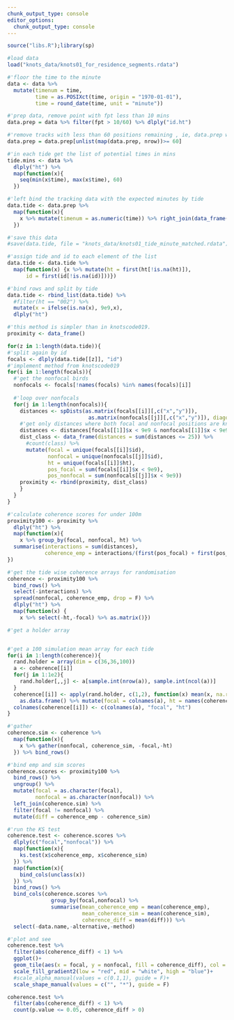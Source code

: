 ```yaml
---
chunk_output_type: console
editor_options: 
  chunk_output_type: console
---
```

```r
source("libs.R");library(sp)
```

```r
#load data
load("knots_data/knots01_for_residence_segments.rdata")
```

```r
#'floor the time to the minute
data <- data %>%
  mutate(timenum = time,
         time = as.POSIXct(time, origin = "1970-01-01"),
         time = round_date(time, unit = "minute"))
```


```r
#'prep data, remove point with fpt less than 10 mins
data.prep = data %>% filter(fpt > 10/60) %>% dlply("id.ht")

#'remove tracks with less than 60 positions remaining , ie, data.prep with less than 60 positions
data.prep = data.prep[unlist(map(data.prep, nrow))>= 60]
```

```r
#'in each tide get the list of potential times in mins
tide.mins <- data %>% 
  dlply("ht") %>% 
  map(function(x){
    seq(min(x$time), max(x$time), 60)
  })
```

```r
#'left bind the tracking data with the expected minutes by tide
data.tide <- data.prep %>% 
  map(function(x){
    x %>% mutate(timenum = as.numeric(time)) %>% right_join(data_frame(timenum = as.numeric(unlist(tide.mins[names(tide.mins) == x$ht]))))
  })

#'save this data
#save(data.tide, file = "knots_data/knots01_tide_minute_matched.rdata")
```

```r
#'assign tide and id to each element of the list
data.tide <- data.tide %>% 
  map(function(x) {x %>% mutate(ht = first(ht[!is.na(ht)]),
      id = first(id[!is.na(id)]))})
```

```r
#'bind rows and split by tide
data.tide <- rbind_list(data.tide) %>% 
  #filter(ht == "002") %>% 
  mutate(x = ifelse(is.na(x), 9e9,x),                                                                     y = ifelse(is.na(y), 9e9,y)) %>% 
  dlply("ht")
```

```r
#'this method is simpler than in knotscode019.
proximity <- data_frame()

for(z in 1:length(data.tide)){
#'split again by id
focals <- dlply(data.tide[[z]], "id")  
#'implement method from knotscode019
for(i in 1:length(focals)){
  #'get the nonfocal birds
  nonfocals <- focals[!names(focals) %in% names(focals)[i]]
  
  #'loop over nonfocals
  for(j in 1:length(nonfocals)){
    distances <- spDists(as.matrix(focals[[i]][,c("x","y")]),
                          as.matrix(nonfocals[[j]][,c("x","y")]), diagonal = T)
    #'get only distances where both focal and nonfocal positions are known
    distances <- distances[focals[[1]]$x < 9e9 & nonfocals[[1]]$x < 9e9]
    dist_class <- data_frame(distances = sum(distances <= 25)) %>%
      #count(class) %>% 
      mutate(focal = unique(focals[[i]]$id), 
             nonfocal = unique(nonfocals[[j]]$id), 
             ht = unique(focals[[i]]$ht), 
             pos_focal = sum(focals[[i]]$x < 9e9), 
             pos_nonfocal = sum(nonfocals[[j]]$x < 9e9))
    proximity <- rbind(proximity, dist_class)
    }
  }
}
```


```r
#'calculate coherence scores for under 100m
proximity100 <- proximity %>%
  dlply("ht") %>% 
  map(function(x){
    x %>% group_by(focal, nonfocal, ht) %>% 
  summarise(interactions = sum(distances),
            coherence_emp = interactions/(first(pos_focal) + first(pos_nonfocal) - interactions))
})
```

```r
#'get the tide wise coherence arrays for randomisation
coherence <- proximity100 %>% 
  bind_rows() %>% 
  select(-interactions) %>% 
  spread(nonfocal, coherence_emp, drop = F) %>% 
  dlply("ht") %>% 
  map(function(x) {
    x %>% select(-ht,-focal) %>% as.matrix()})

#'get a holder array


#'get a 100 simulation mean array for each tide
for(i in 1:length(coherence)){
  rand.holder = array(dim = c(36,36,100))
  a <- coherence[[i]]
  for(j in 1:1e2){
    rand.holder[,,j] <- a[sample.int(nrow(a)), sample.int(ncol(a))]
  }
  coherence[[i]] <- apply(rand.holder, c(1,2), function(x) mean(x, na.rm = T)) %>% 
    as.data.frame() %>% mutate(focal = colnames(a), ht = names(coherence)[i])
  colnames(coherence[[i]]) <- c(colnames(a), "focal", "ht")
}

#'gather
coherence.sim <- coherence %>% 
  map(function(x){
    x %>% gather(nonfocal, coherence_sim, -focal,-ht)
  }) %>% bind_rows()
```

```r
#'bind emp and sim scores
coherence.scores <- proximity100 %>% 
  bind_rows() %>% 
  ungroup() %>% 
  mutate(focal = as.character(focal),
         nonfocal = as.character(nonfocal)) %>% 
  left_join(coherence.sim) %>% 
  filter(focal != nonfocal) %>% 
  mutate(diff = coherence_emp - coherence_sim)
```

```r
#'run the KS test
coherence.test <- coherence.scores %>% 
  dlply(c("focal","nonfocal")) %>% 
  map(function(x){
    ks.test(x$coherence_emp, x$coherence_sim)
  }) %>% 
  map(function(x){
    bind_cols(unclass(x))
  }) %>% 
  bind_rows() %>% 
  bind_cols(coherence.scores %>% 
              group_by(focal,nonfocal) %>% 
              summarise(mean_coherence_emp = mean(coherence_emp),
                        mean_coherence_sim = mean(coherence_sim),
                        coherence_diff = mean(diff))) %>% 
  select(-data.name,-alternative,-method)
```

```r
#'plot and see
coherence.test %>% 
  filter(abs(coherence_diff) < 1) %>% 
  ggplot()+
  geom_tile(aes(x = focal, y = nonfocal, fill = coherence_diff), col = "transparent", lwd = 0.2)+
  scale_fill_gradient2(low = "red", mid = "white", high = "blue")+
  #scale_alpha_manual(values = c(0.1,1), guide = F)+
  scale_shape_manual(values = c("", "*"), guide = F)
```

```r
coherence.test %>% 
  filter(abs(coherence_diff) < 1) %>% 
  count(p.value <= 0.05, coherence_diff > 0)
```

